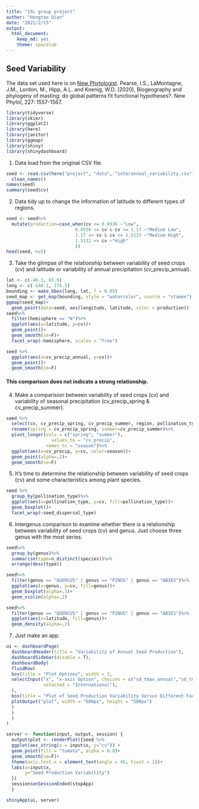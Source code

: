 ```yaml
---
title: "15L group project"
author: "Hongtao Qian"
date: "2022/2/15"
output:
  html_document: 
    keep_md: yes
    theme: spacelab
---
```


## Seed Variability
The data set used here is on [New Phytologist](https://nph.onlinelibrary.wiley.com/doi/10.1111/nph.16617). Pearse, I.S., LaMontagne, J.M., Lordon, M., Hipp, A.L. and Koenig, W.D. (2020), Biogeography and phylogeny of masting: do global patterns fit functional hypotheses?. New Phytol, 227: 1557-1567. 
```r
library(tidyverse)
library(skimr)
library(ggplot2)
library(here)
library(janitor)
library(ggmap)
library(shiny)
library(shinydashboard)
```

1. Data load from the original CSV file. 
```r
seed <- read.csv(here("project", "data", "interannual_variability.csv"))%>%
  clean_names()
names(seed)
summary(seed$cv)
```
2. Data tidy up to change the information of latitude to different types of regions. 
```r
seed <- seed%>%
  mutate(production=case_when(cv <= 0.8936 ~"Low", 
                          0.8936 <= cv & cv <= 1.17 ~"Medium Low",
                          1.17 <= cv & cv <= 1.5132 ~"Medium High",
                          1.5132 <= cv ~"High"
                          ))
head(seed, n=5)
```


3. Take the glimpse of the relationship between variability of seed crops (cv) and latitude or variability of annual precipitation (cv_precip_annual). 
```r
lat <- c(-46.3, 65.9)
long <- c(-148.1, 176.5)
bounding <- make_bbox(long, lat, f = 0.05)
seed_map <- get_map(bounding, style = "watercolor", source = "stamen")
ggmap(seed_map)+
  geom_point(data=seed, aes(longitude, latitude, color = production))
seed%>%
  filter(hemisphere == "N")%>%
  ggplot(aes(x=latitude, y=cv))+
  geom_point()+
  geom_smooth(se=F)+
  facet_wrap(~hemisphere, scales = "free")
```

```r
seed %>%
  ggplot(aes(x=cv_precip_annual, y=cv))+
  geom_point()+
  geom_smooth(se=F)
```
#### This comparison does not indicate a strong relationship. 

4. Make a comparision between variability of seed crops (cv) and variability of seasonal precipitation (cv_precip_spring & cv_precip_summer). 
```r
seed %>%
  select(cv, cv_precip_spring, cv_precip_summer, region, pollination_type, seed_dispersal_type)%>%
  rename(spring = cv_precip_spring, summer=cv_precip_summer)%>%
  pivot_longer(cols = c("spring", "summer"),
                 values_to = "cv_precip", 
               names_to = "season")%>%
  ggplot(aes(x=cv_precip, y=cv, color=season))+
  geom_point(alpha=.2)+
  geom_smooth(se=F)
```

5. It's time to determine the relationship between variability of seed crops (cv) and some characteristics among plant species. 
```r
seed %>%
  group_by(pollination_type)%>%
  ggplot(aes(x=pollination_type, y=cv, fill=pollination_type))+
  geom_boxplot()+
  facet_wrap(~seed_dispersal_type)
```

6. Intergenus comparison to examine whether there is a relationship between variability of seed crops (cv) and genus. Just choose three genus with the most series. 
```r
seed%>%
  group_by(genus)%>%
  summarise(type=n_distinct(species))%>%
  arrange(desc(type))
```
```r
seed%>%
  filter(genus == "QUERCUS" | genus == "PINUS" | genus == "ABIES")%>%
  ggplot(aes(x=genus, y=cv, fill=genus))+
  geom_boxplot(alpha=.3)+
  geom_violin(alpha=.2)
```
```r
seed%>%
  filter(genus == "QUERCUS" | genus == "PINUS" | genus == "ABIES")%>%
  ggplot(aes(x=latitude, fill=genus))+
  geom_density(alpha=.2)
```

7. Just make an app. 
```r
ui <- dashboardPage(
  dashboardHeader(title = "Variability of Annual Seed Production"),
  dashboardSidebar(disable = T),
  dashboardBody(
  fluidRow(
  box(title = "Plot Options", width = 3,
  selectInput("x", "x-axis Option", choices = c("sd_tmax_annual","sd_tmin_annual","sd_tmax_summer","sd_tmin_summer","sd_tmax_spring", "sd_tmin_spring", "cv_precip_annual", "cv_precip_spring", "cv_precip_summer"),
              selected = "International"),
  ),
  box(title = "Plot of Seed Production Variability Versus Different Factors", width = 7,
  plotOutput("plot", width = "600px", height = "500px")
  )
  )
  ) 
) 

server <- function(input, output, session) { 
  output$plot <- renderPlot({seed %>% 
  ggplot(aes_string(x = input$x, y="cv")) +
  geom_point(fill = "tomato", alpha = 0.8)+
  geom_smooth(se=F)+
  theme(axis.text.x = element_text(angle = 45, hjust = 1))+
  labs(x=input$x, 
       y="Seed Production Variability")
  })
  session$onSessionEnded(stopApp)
  }

shinyApp(ui, server)
```



